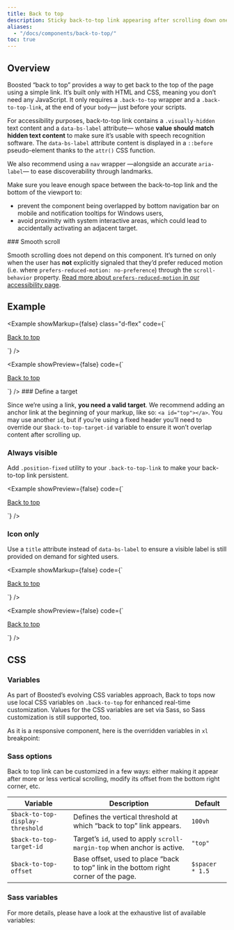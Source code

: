 ```yaml
---
title: Back to top
description: Sticky back-to-top link appearing after scrolling down one viewport height.
aliases:
  - "/docs/components/back-to-top/"
toc: true
---
```


## Overview

Boosted “back to top” provides a way to get back to the top of the page using a simple link. It’s built only with HTML and CSS, meaning you don’t need any JavaScript. It only requires a `.back-to-top` wrapper and a `.back-to-top-link`, at the end of your `body`— just before your scripts.

For accessibility purposes, back-to-top link contains a `.visually-hidden` text content and a `data-bs-label` attribute— whose **value should match hidden text content** to make sure it’s usable with speech recognition software. The `data-bs-label` attribute content is displayed in a `::before` pseudo-element thanks to the `attr()` CSS function.

We also recommend using a `nav` wrapper —alongside an accurate `aria-label`— to ease discoverability through landmarks.

Make sure you leave enough space between the back-to-top link and the bottom of the viewport to:
- prevent the component being overlapped by bottom navigation bar on mobile and notification tooltips for Windows users,
- avoid proximity with system interactive areas, which could lead to accidentally activating an adjacent target.


<Callout>
### Smooth scroll

Smooth scrolling does not depend on this component. It’s turned on only when the user has **not** explicitly signaled that they’d prefer reduced motion (i.e. where `prefers-reduced-motion: no-preference`) through the `scroll-behavior` property. [Read more about `prefers-reduced-motion` in our accessibility page]([[docsref:/getting-started/accessibility#reduced-motion]]).
</Callout>

## Example

<Example showMarkup={false} class="d-flex" code={`<nav aria-label="Standard back to top example" class="back-to-top position-static ps-5 ms-5">
    <a href="#top" class="back-to-top-link btn btn-icon btn-outline-secondary position-relative top-0" data-bs-label="Back to top">
      <span class="visually-hidden">Back to top</span>
    </a>
  </nav>`} />

<Example showPreview={false} code={`<nav aria-label="Back to top" class="back-to-top">
    <a href="#top" class="back-to-top-link btn btn-icon btn-outline-secondary" data-bs-label="Back to top">
      <span class="visually-hidden">Back to top</span>
    </a>
  </nav>`} />

<Callout type="warning">
### Define a target

Since we’re using a link, **you need a valid target**. We recommend adding an anchor link at the beginning of your markup, like so: `<a id="top"></a>`.
You may use another `id`, but if you’re using a fixed header you’ll need to override our `$back-to-top-target-id` variable to ensure it won’t overlap content after scrolling up.
</Callout>

### Always visible

Add `.position-fixed` utility to your `.back-to-top-link` to make your back-to-top link persistent.

<Example showPreview={false} code={`<nav aria-label="Fixed back to top example" class="back-to-top">
    <a href="#top" class="back-to-top-link position-fixed btn btn-icon btn-outline-secondary" data-bs-label="Back to top">
      <span class="visually-hidden">Back to top</span>
    </a>
  </nav>`} />

### Icon only

Use a `title` attribute instead of `data-bs-label` to ensure a visible label is still provided on demand for sighted users.

<Example showMarkup={false} code={`<nav aria-label="Icon only back to top example" class="back-to-top position-static">
    <a href="#top" class="back-to-top-link position-static btn btn-icon btn-outline-secondary" title="Back to top">
      <span class="visually-hidden">Back to top</span>
    </a>
  </nav>`} />

<Example showPreview={false} code={`<nav aria-label="Back to top" class="back-to-top">
    <a href="#top" class="back-to-top-link btn btn-icon btn-outline-secondary" title="Back to top">
      <span class="visually-hidden">Back to top</span>
    </a>
  </nav>`} />

## CSS

### Variables

<AddedIn version="5.2.0" />

As part of Boosted’s evolving CSS variables approach, Back to tops now use local CSS variables on `.back-to-top` for enhanced real-time customization. Values for the CSS variables are set via Sass, so Sass customization is still supported, too.

<ScssDocs name="back-to-top-css-vars" file="scss/_back-to-top.scss"  />

As it is a responsive component, here is the overridden variables in `xl` breakpoint:

<ScssDocs name="back-to-top-xl-css-vars" file="scss/_back-to-top.scss"  />


### Sass options

Back to top link can be customized in a few ways: either making it appear after more or less vertical scrolling, modify its offset from the bottom right corner, etc.

<table class="table">
  <thead>
    <tr>
      <th>Variable</th>
      <th>Description</th>
      <th>Default</th>
    </tr>
  </thead>
  <tbody>
    <tr>
      <td><code>$back-to-top-display-threshold</code></td>
      <td>
        Defines the vertical threshold at which “back to top” link appears.
      </td>
      <td><code>100vh</code></td>
    </tr>
    <tr>
      <td><code>$back-to-top-target-id</code></td>
      <td>
        Target’s <code>id</code>, used to apply <code>scroll-margin-top</code> when anchor is active.
      </td>
      <td><code>"top"</code></td>
    </tr>
    <tr>
      <td><code>$back-to-top-offset</code></td>
      <td>
        Base offset, used to place “back to top” link in the bottom right corner of the page.
      </td>
      <td><code>$spacer * 1.5</code></td>
    </tr>
  </tbody>
</table>

### Sass variables

For more details, please have a look at the exhaustive list of available variables:

<ScssDocs name="back-to-top" file="scss/_variables.scss" />
